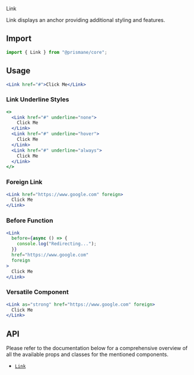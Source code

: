 <Versatile>Link</Versatile>

Link displays an anchor providing additional styling and features.

## Import

```js
import { Link } from "@prismane/core";
```

## Usage

```jsx
<Link href="#">Click Me</Link>
```

### Link Underline Styles

```jsx
<>
  <Link href="#" underline="none">
    Click Me
  </Link>
  <Link href="#" underline="hover">
    Click Me
  </Link>
  <Link href="#" underline="always">
    Click Me
  </Link>
</>
```

### Foreign Link

```jsx
<Link href="https://www.google.com" foreign>
  Click Me
</Link>
```

### Before Function

```jsx
<Link
  before={async () => {
    console.log("Redirecting...");
  }}
  href="https://www.google.com"
  foreign
>
  Click Me
</Link>
```

### Versatile Component

```jsx
<Link as="strong" href="https://www.google.com" foreign>
  Click Me
</Link>
```

## API

Please refer to the documentation below for a comprehensive overview of all the available props and classes for the mentioned components.

- [`Link`](/docs/components-api/link-api)
